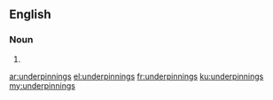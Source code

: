 ==English==

===Noun===
{{head|en|plural}}

# {{plural of|underpinning|lang=en}}

[[ar:underpinnings]]
[[el:underpinnings]]
[[fr:underpinnings]]
[[ku:underpinnings]]
[[my:underpinnings]]